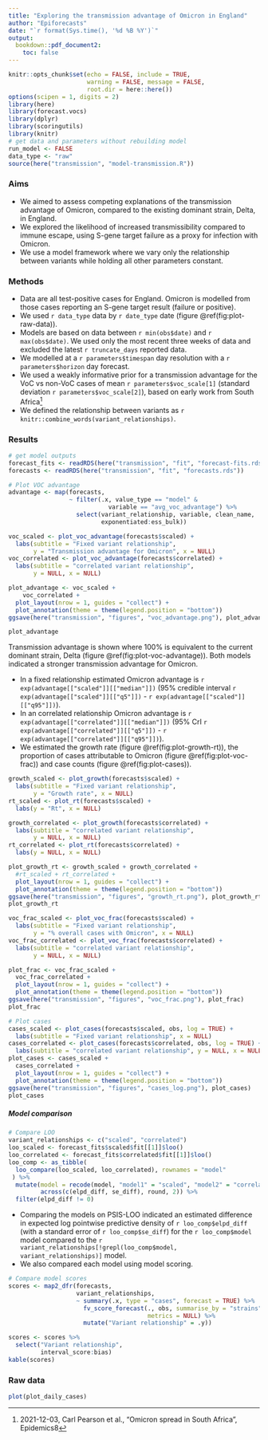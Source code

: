 ```yaml
---
title: "Exploring the transmission advantage of Omicron in England"
author: "Epiforecasts"
date: "`r format(Sys.time(), '%d %B %Y')`"
output:
  bookdown::pdf_document2:
    toc: false
---
```


```r
knitr::opts_chunk$set(echo = FALSE, include = TRUE, 
                      warning = FALSE, message = FALSE,
                      root.dir = here::here())
options(scipen = 1, digits = 2)
library(here)
library(forecast.vocs)
library(dplyr)
library(scoringutils)
library(knitr)
# get data and parameters without rebuilding model
run_model <- FALSE
data_type <- "raw"
source(here("transmission", "model-transmission.R"))
```
### Aims {-}
- We aimed to assess competing explanations of the transmission advantage of Omicron, compared to the existing dominant strain, Delta, in England. 
- We explored the likelihood of increased transmissibility compared to immune escape, using S-gene target failure as a proxy for infection with Omicron.
- We use a model framework where we vary only the relationship between variants while holding all other parameters constant.

### Methods {-}

- Data are all test-positive cases for England. Omicron is modelled from those cases reporting an S-gene target result (failure or positive).
- We used `r data_type` data by `r date_type` date (figure \@ref(fig:plot-raw-data)).
- Models are based on data between `r min(obs$date)` and `r max(obs$date)`. We used only the most recent three weeks of data and excluded the latest `r truncate_days` reported data. 
- We modelled at a `r parameters$timespan` day resolution with a `r parameters$horizon` day forecast. 
- We used a weakly informative prior for a transmission advantage for the VoC vs non-VoC cases of mean `r parameters$voc_scale[1]` (standard deviation `r parameters$voc_scale[2]`), based on early work from South Africa^[2021-12-03, Carl Pearson et al., "Omicron spread in South Africa", Epidemics8]
- We defined the relationship between variants as `r knitr::combine_words(variant_relationships)`.


### Results {-}
```r
# get model outputs
forecast_fits <- readRDS(here("transmission", "fit", "forecast-fits.rds"))
forecasts <- readRDS(here("transmission", "fit", "forecasts.rds"))
```

```r
# Plot VOC advantage
advantage <- map(forecasts,
                 ~ filter(.x, value_type == "model" &
                            variable == "avg_voc_advantage") %>%
                   select(variant_relationship, variable, clean_name, 
                          exponentiated:ess_bulk))

voc_scaled <- plot_voc_advantage(forecasts$scaled) +
  labs(subtitle = "Fixed variant relationship", 
       y = "Transmission advantage for Omicron", x = NULL)
voc_correlated <- plot_voc_advantage(forecasts$correlated) +
  labs(subtitle = "correlated variant relationship", 
       y = NULL, x = NULL)

plot_advantage <- voc_scaled +
    voc_correlated +
  plot_layout(nrow = 1, guides = "collect") +
  plot_annotation(theme = theme(legend.position = "bottom"))
ggsave(here("transmission", "figures", "voc_advantage.png"), plot_advantage)

plot_advantage
```

Transmission advantage is shown where 100% is equivalent to the current dominant strain, Delta (figure \@ref(fig:plot-voc-advantage)). Both models indicated a stronger transmission advantage for Omicron. 

- In a fixed relationship estimated Omicron advantage is `r exp(advantage[["scaled"]][["median"]])` (95% credible interval `r exp(advantage[["scaled"]][["q5"]])` - `r exp(advantage[["scaled"]][["q95"]])`). 
- In an correlated relationship Omicron advantage is `r exp(advantage[["correlated"]][["median"]])` (95% CrI `r exp(advantage[["correlated"]][["q5"]])` - `r exp(advantage[["correlated"]][["q95"]])`).
- We estimated the growth rate (figure \@ref(fig:plot-growth-rt)), the proportion of cases attributable to Omicron (figure \@ref(fig:plot-voc-frac)) and case counts (figure \@ref(fig:plot-cases)).


```r
growth_scaled <- plot_growth(forecasts$scaled) +
  labs(subtitle = "Fixed variant relationship", 
       y = "Growth rate", x = NULL)
rt_scaled <- plot_rt(forecasts$scaled) +
  labs(y = "Rt", x = NULL)

growth_correlated <- plot_growth(forecasts$correlated) +
  labs(subtitle = "correlated variant relationship", 
       y = NULL, x = NULL)
rt_correlated <- plot_rt(forecasts$correlated) +
  labs(y = NULL, x = NULL)

plot_growth_rt <- growth_scaled + growth_correlated +
  #rt_scaled + rt_correlated +
  plot_layout(nrow = 1, guides = "collect") +
  plot_annotation(theme = theme(legend.position = "bottom"))
ggsave(here("transmission", "figures", "growth_rt.png"), plot_growth_rt)
plot_growth_rt
```

```r
voc_frac_scaled <- plot_voc_frac(forecasts$scaled) +
  labs(subtitle = "Fixed variant relationship", 
       y = "% overall cases with Omicron", x = NULL)
voc_frac_correlated <- plot_voc_frac(forecasts$correlated) +
  labs(subtitle = "correlated variant relationship", 
       y = NULL, x = NULL)

plot_frac <- voc_frac_scaled +
  voc_frac_correlated +
  plot_layout(nrow = 1, guides = "collect") +
  plot_annotation(theme = theme(legend.position = "bottom"))
ggsave(here("transmission", "figures", "voc_frac.png"), plot_frac)
plot_frac
``` 

```r
# Plot cases
cases_scaled <- plot_cases(forecasts$scaled, obs, log = TRUE) +
  labs(subtitle = "Fixed variant relationship", x = NULL)
cases_correlated <- plot_cases(forecasts$correlated, obs, log = TRUE) +
  labs(subtitle = "correlated variant relationship", y = NULL, x = NULL)
plot_cases <- cases_scaled +
  cases_correlated +
  plot_layout(nrow = 1, guides = "collect") +
  plot_annotation(theme = theme(legend.position = "bottom"))
ggsave(here("transmission", "figures", "cases_log.png"), plot_cases)
plot_cases

```


##### Model comparison {-}

```r
# Compare LOO
variant_relationships <- c("scaled", "correlated")
loo_scaled <- forecast_fits$scaled$fit[[1]]$loo()
loo_correlated <- forecast_fits$correlated$fit[[1]]$loo()
loo_comp <- as_tibble(
  loo_compare(loo_scaled, loo_correlated), rownames = "model"
 ) %>%
  mutate(model = recode(model, "model1" = "scaled", "model2" = "correlated"),
         across(c(elpd_diff, se_diff), round, 2)) %>%
  filter(elpd_diff != 0)
```

- Comparing the models on PSIS-LOO indicated an estimated difference in expected log pointwise predictive density of `r loo_comp$elpd_diff` (with a standard error of `r loo_comp$se_diff`) for the `r loo_comp$model` model compared to the `r variant_relationships[!grepl(loo_comp$model, variant_relationships)]` model. 
- We also compared each model using model scoring.

```r
# Compare model scores
scores <- map2_dfr(forecasts,
                   variant_relationships,
                   ~ summary(.x, type = "cases", forecast = TRUE) %>%
                     fv_score_forecast(., obs, summarise_by = "strains",
                                       metrics = NULL) %>%
                     mutate("Variant relationship" = .y))

scores <- scores %>%
  select("Variant relationship",
         interval_score:bias)
kable(scores)

```
\newpage

### Raw data {-}

```r
plot(plot_daily_cases)
```
